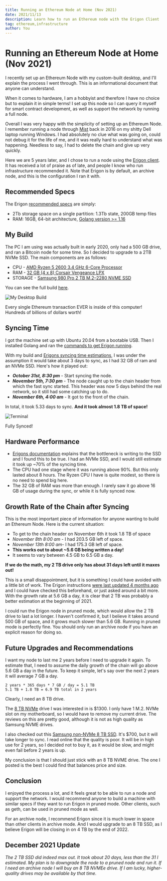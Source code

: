 ```yaml
---
title: Running an Ethereum Node at Home (Nov 2021)
date: 2021/11/13
description: Learn how to run an Ethereum node with the Erigon Client
tag: ethereum,infrastructure
author: You
---
```



# Running an Ethereum Node at Home (Nov 2021)

I recently set up an Ethereum Node with my custom-built desktop, and I'll explain the process I went through. This is an informational document that anyone can understand.

When it comes to hardware, I am a hobbyist and therefore I have no choice but to explain it in simple terms! I set up this node so I can query it myself for smart contract development, as well as support the network by running a full node.

Overall I was very happy with the simplicity of setting up an Ethereum Node. I remember running a node through [Mist](https://www.investopedia.com/terms/m/mist-browser.asp) back in 2016 on my shitty Dell laptop running Windows. I had absolutely no clue what was going on, could not debug it for the life of me, and it was really hard to understand what was happening. Needless to say, I had to delete the chain and give up very quickly.

Here we are 5 years later, and I chose to run a node using the [Erigon client](https://github.com/ledgerwatch/erigon). It has received a lot of praise as of late, and people I know who run infrastructure recommended it. Note that Erigon is by default, an archive node, and this is the configuration I ran it with.

## Recommended Specs

The Erigon [recommended specs](https://github.com/ledgerwatch/erigon#system-requirements) are simply:

- 2Tb storage space on a single partition: 1.3Tb state, 200GB temp files
- RAM: 16GB, 64-bit architecture, [Golang version >= 1.16](https://go.dev/doc/install)

## My Build

The PC I am using was actually built in early 2020, only had a 500 GB drive, and ran a Bitcoin node for some time. So I decided to upgrade to a 2TB NVMe SSD. The main components are as follows:

- CPU - [AMD Ryzen 5 2600 3.4 GHz 6-Core Processor](https://pcpartpicker.com/product/jLF48d/amd-ryzen-5-2600-34ghz-6-core-processor-yd2600bbafbox)
- RAM - [32 GB (4 x 8) Corsair Vengeance LPX](https://pcpartpicker.com/product/MYH48d/corsair-memory-cmk16gx4m2b3000c15)
- STORAGE - [Samsung 980 Pro 2 TB M.2–2280 NVME SSD](https://pcpartpicker.com/product/f3cRsY/samsung-980-pro-2-tb-m2-2280-nvme-solid-state-drive-mz-v8p2t0bam)

You can see the full build [here](https://pcpartpicker.com/user/dkaj/saved/#view=THJshM).

<Image
  src="/images/desktop-comp.png"
  alt="My Desktop Build"
  layout="responsive"
  height={600}
  width={800}
  priority
/>

<div className="caption">
  Every single Ethereum transaction EVER is inside of this computer! Hundreds of
  billions of dollars worth!
</div>

## Syncing Time

I got the machine set up with Ubuntu 20.04 from a bootable USB. Then I installed Golang and ran the [commands to get Erigon running](https://github.com/ledgerwatch/erigon#getting-started).

With my build and [Erigons syncing time estimations](https://github.com/ledgerwatch/erigon#how-much-ram-do-i-need), I was under the assumption it would take about 3 days to sync, as I had 32 GB of ram and an NVMe SSD. Here's how it played out:

- **_October 31st, 8:30 pm_** - Start syncing the node.
- **_November 5th, 7:30 pm_** - The node caught up to the chain header from which the fast sync started. This header was now 5 days behind the real network, so it still had some catching up to do.
- **_November 6th, 4:00 am_** - It got to the front of the chain.

In total, it took 5.33 days to sync. **And it took almost 1.8 TB of space!**

<Image
  src="/images/linux-screenshot.png"
  alt="Terminal"
  layout="responsive"
  height={300}
  width={900}
/>

<div className="caption">Fully Synced!</div>

## Hardware Performance

- [Erigons documentation](https://github.com/ledgerwatch/erigon/blob/devel/eth/stagedsync/README.md) explains that the bottleneck is writing to the SSD and I found this to be true. I had an NVMe SSD, and I would still estimate it took up ~70% of the syncing time.
- The CPU had one stage where it was running above 90%. But this only lasted about 8 hours. The Ryzen CPU I have is quite modest, so there is no need to spend big here.
- The 32 GB of RAM was more than enough. I rarely saw it go above 16 GB of usage during the sync, or while it is fully synced now.

## Growth Rate of the Chain after Syncing

This is the most important piece of information for anyone wanting to build an Ethereum Node. Here is the current situation:

- To get to the chain header on November 6th it took 1.8 TB of space
- _November 8th 8:00 am_ - I had 203.5 GB left of space.
- _November 13th 8:00 am_- I had 175.3 GB left of space.
- **This works out to about ~5.6 GB being written a day!**
- It seems to vary between 4.5 GB to 6.5 GB a day.

**If we do the math, my 2 TB drive only has about 31 days left until it maxes out!**

This is a small disappointment, but it is something I could have avoided with a little bit of work. The Erigon instructions [were last updated 4 months ago](https://github.com/ledgerwatch/erigon/commit/b7c3c15fc8f2ad6085e3bf39597d81fc8cc0bada) and I could have checked this beforehand, or just asked around a bit more. With the growth rate at 5.6 GB a day, it is clear that 2 TB was probably a better estimation at the beginning of 2021.

I could run the Erigon node in pruned mode, which would allow the 2 TB drive to last a lot longer. I haven't confirmed it, but I believe it takes around 500 GB of space, and it grows much slower than 5.6 GB. Running in pruned mode is perfectly fine. You should only run an archive node if you have an explicit reason for doing so.

## Future Upgrades and Recommendations

I want my node to last me 2 years before I need to upgrade it again. To estimate that, I need to assume the daily growth of the chain will go above 5.6 GB a day in the future. To keep it simple, let's say over the next 2 years it will average 7 GB a day.

```
2 years * 365 days * 7 GB / day = 5.1 TB
5.1 TB + 1.8 TB = 6.9 TB total in 2 years
```

Clearly, I need an 8 TB drive.

The [8 TB NVMe](https://pcpartpicker.com/product/qdPgXL/sabrent-rocket-q-8-tb-m2-2280-nvme-solid-state-drive-sb-rktq-8tb) drive I was interested in is $1300. I only have 1 M.2. NVMe slot on my motherboard, so I would have to remove my current drive. The reviews on this are pretty good, although it is not as high quality as Samsung NVME drives.

I also checked out this [Samsung non-NVMe 8 TB SSD](https://pcpartpicker.com/product/7Qvqqs/samsung-870-qvo-8-tb-25-solid-state-drive-mz-77q8t0bam). It's $700, but it will take longer to sync. I read online that the quality is poor. It will be in high use for 2 years, so I decided not to buy it, as it would be slow, and might even fail before 2 years is up.

My conclusion is that I should just stick with an 8 TB NVME drive. The one I posted is the best I could find that balances price and size.

## Conclusion

I enjoyed the process a lot, and it feels great to be able to run a node and support the network. I would recommend anyone to build a machine with similar specs if they want to run Erigon in pruned mode. Other clients, such as geth, can be used in pruned mode as well.

For an archive node, I recommend Erigon since it is much lower in space than other clients in archive mode. And I would upgrade to an 8 TB SSD, as I believe Erigon will be closing in on 4 TB by the end of 2022.

## December 2021 Update

_The 2 TB SSD did indeed max out. It took about 20 days, less than the 31 I estimated. My plan is to downgrade the node to a pruned node and run it. If I need an archive node I will buy an 8 TB NVMEe drive. If I am lucky, higher-quality drives may be available by that time._
